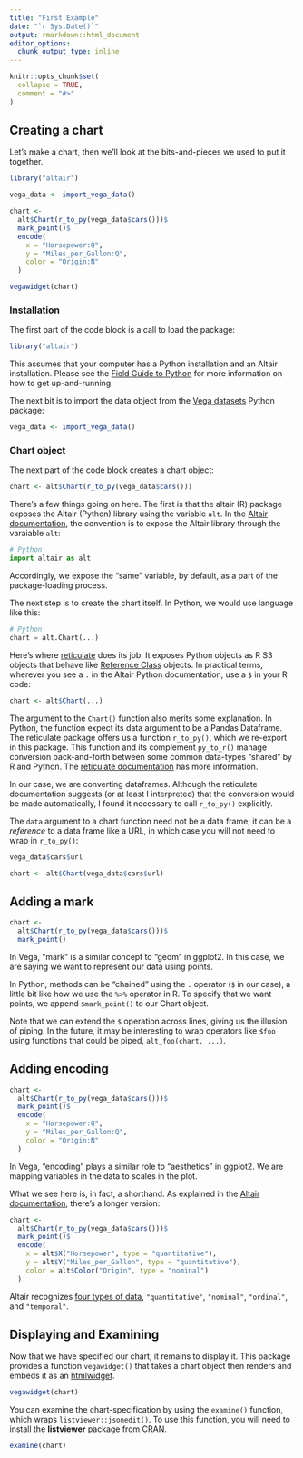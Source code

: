 ```yaml
---
title: "First Example"
date: "`r Sys.Date()`"
output: rmarkdown::html_document
editor_options: 
  chunk_output_type: inline
---
```


```r
knitr::opts_chunk$set(
  collapse = TRUE,
  comment = "#>"
)
```

## Creating a chart

Let's make a chart, then we'll look at the bits-and-pieces we used to put it together.

```r
library("altair")

vega_data <- import_vega_data()

chart <- 
  alt$Chart(r_to_py(vega_data$cars()))$
  mark_point()$
  encode(
    x = "Horsepower:Q",
    y = "Miles_per_Gallon:Q",
    color = "Origin:N"
  )

vegawidget(chart)
```

### Installation

The first part of the code block is a call to load the package: 

```r
library("altair")
```

This assumes that your computer has a Python installation and an Altair installation. Please see the [Field Guide to Python](https://altair-viz.github.io/getting_started/field-guide-python.html) for more information on how to get up-and-running.

The next bit is to import the data object from the [Vega datasets](https://github.com/altair-viz/vega_datasets) Python package:

```r
vega_data <- import_vega_data()
```

### Chart object

The next part of the code block creates a chart object:

```r
chart <- alt$Chart(r_to_py(vega_data$cars()))
```

There's a few things going on here. The first is that the altair (R) package exposes the Altair (Python) library using the variable `alt`. In the [Altair documentation](https://altair-viz.github.io/getting_started/overview.html), the convention is to expose the Altair library through the varaiable `alt`:

```python
# Python
import altair as alt
```



Accordingly, we expose the "same" variable, by default, as a part of the package-loading process. 

The next step is to create the chart itself. In Python, we would use language like this:

```python
# Python
chart = alt.Chart(...)
```

Here's where [reticulate](https://rstudio.github.io/reticulate/) does its job. It exposes Python objects as R S3 objects that behave like [Reference Class](http://adv-r.had.co.nz/OO-essentials.html#rc) objects. In practical terms, wherever you see a `.` in the Altair Python documentation, use a `$` in your R code:

```r
chart <- alt$Chart(...)
```

The argument to the `Chart()` function also merits some explanation. In Python, the function expect its data argument to be a Pandas Dataframe. The reticulate package offers us a function `r_to_py()`, which we re-export in this package. This function and its complement `py_to_r()` manage conversion back-and-forth between some common data-types "shared" by R and Python. The [reticulate documentation](https://rstudio.github.io/reticulate/index.html#type-conversions) has more information.

In our case, we are converting dataframes. Although the reticulate documentation suggests (or at least I interpreted) that the conversion would be made automatically, I found it necessary to call `r_to_py()` explicitly.

The `data` argument to a chart function need not be a data frame; it can be a *reference* to a data frame like a URL, in which case you will not need to wrap in `r_to_py()`:

```r
vega_data$cars$url

chart <- alt$Chart(vega_data$cars$url)
```

## Adding a mark

```r
chart <- 
  alt$Chart(r_to_py(vega_data$cars()))$
  mark_point()
```

In Vega, "mark" is a similar concept to "geom" in ggplot2. In this case, we are saying we want to represent our data using points.

In Python, methods can be "chained" using the `.` operator (`$` in our case), a little bit like how we use the `%>%` operator in R. To specify that we want points, we append `$mark_point()` to our Chart object. 

Note that we can extend the `$` operation across lines, giving us the illusion of piping. In the future, it may be interesting to wrap operators like `$foo` using functions that could be piped, `alt_foo(chart, ...)`.

## Adding encoding

```r
chart <- 
  alt$Chart(r_to_py(vega_data$cars()))$
  mark_point()$
  encode(
    x = "Horsepower:Q",
    y = "Miles_per_Gallon:Q",
    color = "Origin:N"
  )
```

In Vega, "encoding" plays a similar role to "aesthetics" in ggplot2. We are mapping variables in the data to scales in the plot.

What we see here is, in fact, a shorthand. As explained in the [Altair documentation](https://altair-viz.github.io/user_guide/encoding.html#encoding-shorthands), there's a longer version:

```r
chart <- 
  alt$Chart(r_to_py(vega_data$cars()))$
  mark_point()$
  encode(
    x = alt$X("Horsepower", type = "quantitative"),
    y = alt$Y("Miles_per_Gallon", type = "quantitative"),
    color = alt$Color("Origin", type = "nominal") 
  )
```

Altair recognizes [four types of data](https://altair-viz.github.io/user_guide/encoding.html#data-types), `"quantitative"`, `"nominal"`, `"ordinal"`, and `"temporal"`. 

## Displaying and Examining

Now that we have specified our chart, it remains to display it. This package provides a function `vegawidget()` that takes a chart object then renders and embeds it as an [htmlwidget](https://www.htmlwidgets.org).

```r
vegawidget(chart)
```

You can examine the chart-specification by using the `examine()` function, which wraps `listviewer::jsonedit()`. To use this function, you will need to install the **listviewer** package from CRAN.

```r
examine(chart)
```
